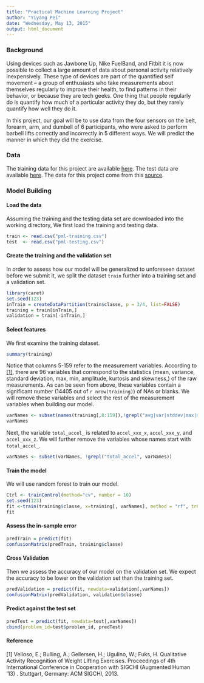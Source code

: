 ```yaml
---
title: "Practical Machine Learning Project"
author: "Yiyang Pei"
date: "Wednesday, May 13, 2015"
output: html_document
---
```


### Background

Using devices such as Jawbone Up, Nike FuelBand, and Fitbit it is now possible to collect a large amount of data about personal activity relatively inexpensively. These type of devices are part of the quantified self movement – a group of enthusiasts who take measurements about themselves regularly to improve their health, to find patterns in their behavior, or because they are tech geeks. One thing that people regularly do is quantify how much of a particular activity they do, but they rarely quantify how well they do it. 

In this project, our goal will be to use data from the four sensors on the belt, forearm, arm, and dumbell of 6 participants, who were asked to perform barbell lifts correctly and incorrectly in 5 different ways. We will predict the manner in which they did the exercise. 


### Data 


The training data for this project are available [here](https://d396qusza40orc.cloudfront.net/predmachlearn/pml-training.csv). The test data are available [here](https://d396qusza40orc.cloudfront.net/predmachlearn/pml-testing.csv). The data for this project come from this [source](http://groupware.les.inf.puc-rio.br/har. ). 



### Model Building

#### Load the data

Assuming the training and the testing data set are downloaded into the working directory, We first load the training and testing data. 
```r
train <- read.csv("pml-training.csv")
test  <- read.csv("pml-testing.csv")
```

#### Create the training and the validation set
In order to assess how our model will be generalized to unforeseen dataset before we submit it, we split the dataset `train` further into a training set and a validation set. 
```r
library(caret)
set.seed(123)
inTrain = createDataPartition(train$classe, p = 3/4, list=FALSE)
training = train[inTrain,]
validation = train[-inTrain,]

```

#### Select features

We first examine the training dataset. 
```r
summary(training)
```
Notice that columns 5-159 refer to the measurement variables. According to [[1]](http://groupware.les.inf.puc-rio.br/public/papers/2013.Velloso.QAR-WLE.pdf), there are 96 variables that correspond to the statistics (mean, variance,
standard deviation, max, min, amplitude, kurtosis and skewness,) of the raw measurements.  As can be seen from above, these variables contain a significant number (14405 out of `r nrow(training)`) of NAs or blanks. We will remove these variables and select the rest of the measurement variables when building our model. 

```r
varNames <- subset(names(training[,8:159]),!grepl("avg|var|stddev|max|min|amplitude|kurtosis|skewness", names(training[,8:159])))
varNames
```

Next, the variable `total_accel_` is related to `accel_xxx_x`, `accel_xxx_y`, and `accel_xxx_z`. We will further remove the variables whose names start with `total_accel_`. 

```r
varNames <- subset(varNames, !grepl("total_accel", varNames))

```

#### Train the model
We will use random forest to train our model. 
```r
Ctrl <- trainControl(method="cv", number = 10)
set.seed(123)
fit <-train(training$classe, x=training[, varNames], method = "rf", trControl=Ctrl)
fit
```

#### Assess the in-sample error
```r
predTrain = predict(fit)
confusionMatrix(predTrain, training$classe)
```


#### Cross Validation
Then we assess the accuracy of our model on the validation set. We expect the accuracy to be lower on the validation set than the training set. 
```r
predValidation = predict(fit, newdata=validation[,varNames])
confusionMatrix(predValidation, validation$classe)
```



#### Predict against the test set
```r
predTest = predict(fit, newdata=test[,varNames])
cbind(problem_id=test$problem_id, predTest)
```



#### Reference
[1] Velloso, E.; Bulling, A.; Gellersen, H.; Ugulino, W.; Fuks, H. Qualitative Activity Recognition of Weight Lifting Exercises. Proceedings of 4th International Conference in Cooperation with SIGCHI (Augmented Human '13) . Stuttgart, Germany: ACM SIGCHI, 2013.
